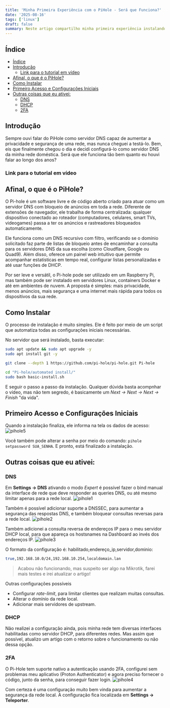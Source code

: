 ```yaml
---
title: 'Minha Primeira Experiência com o PiHole - Será que Funciona?'
date: '2025-08-16'
tags: ['linux']
draft: false
summary: Neste artigo compartilho minha primeira experiência instalando e testando o Pi-hole em um Raspberry Pi. A ideia foi transformar o pequeno computador em um servidor DNS caseiro capaz de bloquear anúncios, sites e rastreadores em todos os dispositivos conectados à rede. Explico o que é o Pi-hole, como funciona na prática e mostro o passo a passo da instalação. Se você busca mais privacidade, velocidade de navegação e uma internet sem propagandas, esse teste pode ser o ponto de partida ideal.
---
```


## Índice

- [Índice](#índice)
- [Introdução](#introdução)
  - [Link para o tutorial em vídeo](#link-para-o-tutorial-em-vídeo)
- [Afinal, o que é o PiHole?](#afinal-o-que-é-o-pihole)
- [Como Instalar](#como-instalar)
- [Primeiro Acesso e Configurações Iniciais](#primeiro-acesso-e-configurações-iniciais)
- [Outras coisas que eu ativei:](#outras-coisas-que-eu-ativei)
  - [DNS](#dns)
  - [DHCP](#dhcp)
  - [2FA](#2fa)

## Introdução

Sempre ouvi falar do PiHole como servidor DNS capaz de aumentar a privacidade e segurança de uma rede, mas nunca cheguei a testá-lo. Bem, eis que finalmente chegou o dia e decidi configurá-lo como servidor DNS da minha rede doméstica. Será que ele funciona tão bem quanto eu houvi falar ao longo dos anos?

### Link para o tutorial em vídeo

<YouTube id="Sot2MIKqDjk" />

## Afinal, o que é o PiHole?

O Pi-hole é um software livre e de código aberto criado para atuar como um servidor DNS com bloqueio de anúncios em toda a rede. Diferente de extensões de navegador, ele trabalha de forma centralizada: qualquer dispositivo conectado ao roteador (computadores, celulares, smart TVs, videogames) passa a ter os anúncios e rastreadores bloqueados automaticamente.

Ele funciona como um DNS recursivo com filtro, verificando se o domínio solicitado faz parte de listas de bloqueio antes de encaminhar a consulta para os servidores DNS da sua escolha (como Cloudflare, Google ou Quad9). Além disso, oferece um painel web intuitivo que permite acompanhar estatísticas em tempo real, configurar listas personalizadas e até usar funções de DHCP.

Por ser leve e versátil, o Pi-hole pode ser utilizado em um Raspberry Pi, mas também pode ser instalado em servidores Linux, containers Docker e até em ambientes de nuvem. A proposta é simples: mais privacidade, menos anúncios, mais segurança e uma internet mais rápida para todos os dispositivos da sua rede.

## Como Instalar

O processo de instalação é muito simples. Ele é feito por meio de um script que automatiza todas as configurações iniciais necessárias.

No servidor que será instalado, basta executar:

```sh
sudo apt update && sudo apt upgrade -y
sudo apt install git -y

git clone --depth 1 https://github.com/pi-hole/pi-hole.git Pi-hole

cd "Pi-hole/automated install/"
sudo bash basic-install.sh
```

E seguir o passo a passo da instalação. Qualquer dúvida basta acompnhar o vídeo, mas não tem segredo, é basicamente um _Next -> Next -> Next -> Finish_ "da vida".

## Primeiro Acesso e Configurações Iniciais

Quando a instalação finaliza, ele informa na tela os dados de acesso:
![pihole5](/images/pihole5.png)

Você também pode alterar a senha por meio do comando: `pihole setpassword SUA_SENHA`. E pronto, está finalizado a instalação.

## Outras coisas que eu ativei:

### DNS

Em **Settings -> DNS** ativando o modo _Expert_ é possível fazer o bind manual da interface de rede que deve responder as queries DNS, ou até mesmo limitar apenas para a rede local.
![pihole1](/images/pihole1.png)

Também é possível adicionar suporte a DNSSEC, para aumentar a segurança das respostas DNS, e também bloquear consultas reversas para a rede local.
![pihole2](/images/pihole2.png)

Também adicionei a consulta reversa de endereços IP para o meu servidor DHCP local, para que apareça os hostsnames na Dashboard ao invés dos endereços IP.
![pihole3](/images/pihole3.png)

O formato da configuração é: habilitado,endereço_ip,servidor,dominio:

```sh
true,192.168.10.0/24,192.168.10.254,localdomain.lan
```

> Acabou não funcionando, mas suspeito ser algo na Mikrotik, farei mais testes e irei atualizar o artigo!

Outras configurações possíveis

- Configurar _rate-limit_, para limitar clientes que realizam muitas consultas.
- Alterar o domínio da rede local.
- Adicionar mais servidores de upstream.

### DHCP

Não realizei a configuração ainda, pois minha rede tem diversas interfaces habilitadas como servidor DHCP, para diferentes redes. Mas assim que possível, atualizo um artigo com o retorno sobre o funcionamento ou não dessa opção.

### 2FA

O Pi-Hole tem suporte nativo a autenticação usando 2FA, configurei sem problemas meu aplicativo (Proton Authenticator) e agora preciso fornecer o código, junto da senha, para conseguir fazer login.
![pihole4](/images/pihole4.png)

Com certeza é uma configuração muito bem vinda para aumentar a segurança da rede local. A configuração fica localizada em **Settings -> Teleporter**.
